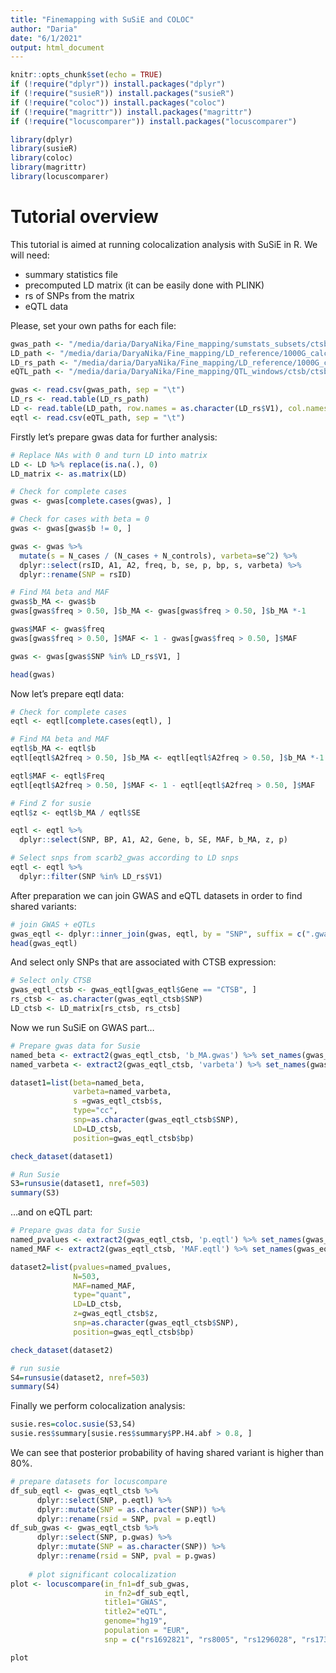 ```yaml
---
title: "Finemapping with SuSiE and COLOC"
author: "Daria"
date: "6/1/2021"
output: html_document
---
```


```r
knitr::opts_chunk$set(echo = TRUE)
if (!require("dplyr")) install.packages("dplyr")
if (!require("susieR")) install.packages("susieR")
if (!require("coloc")) install.packages("coloc")
if (!require("magrittr")) install.packages("magrittr")
if (!require("locuscomparer")) install.packages("locuscomparer")
```

```r
library(dplyr)
library(susieR)
library(coloc)
library(magrittr)
library(locuscomparer)
```

# Tutorial overview

This tutorial is aimed at running colocalization analysis with SuSiE in R.
We will need:

* summary statistics file 
* precomputed LD matrix (it can be easily done with PLINK)
* rs of SNPs from the matrix 
* eQTL data

Please, set your own paths for each file:

```r
gwas_path <- "/media/daria/DaryaNika/Fine_mapping/sumstats_subsets/ctsb_1000kb_window.tsv"
LD_path <- "/media/daria/DaryaNika/Fine_mapping/LD_reference/1000G_calculated_de_novo_matrix_1703/ctsb_1000kb_wo_rare.ld"
LD_rs_path <- "/media/daria/DaryaNika/Fine_mapping/LD_reference/1000G_calculated_de_novo_matrix_1703/ctsb_1000kb_wo_rare.txt"
eQTL_path <- "/media/daria/DaryaNika/Fine_mapping/QTL_windows/ctsb/ctsb_Nerve_Tibial_1e-05.txt"

gwas <- read.csv(gwas_path, sep = "\t")
LD_rs <- read.table(LD_rs_path)
LD <- read.table(LD_path, row.names = as.character(LD_rs$V1), col.names = as.character(LD_rs$V1))
eqtl <- read.csv(eQTL_path, sep = "\t")
```

Firstly let's prepare gwas data for further analysis:
```r
# Replace NAs with 0 and turn LD into matrix
LD <- LD %>% replace(is.na(.), 0)
LD_matrix <- as.matrix(LD)

# Check for complete cases
gwas <- gwas[complete.cases(gwas), ]

# Check for cases with beta = 0
gwas <- gwas[gwas$b != 0, ]

gwas <- gwas %>% 
  mutate(s = N_cases / (N_cases + N_controls), varbeta=se^2) %>% 
  dplyr::select(rsID, A1, A2, freq, b, se, p, bp, s, varbeta) %>%  
  dplyr::rename(SNP = rsID)

# Find MA beta and MAF
gwas$b_MA <- gwas$b
gwas[gwas$freq > 0.50, ]$b_MA <- gwas[gwas$freq > 0.50, ]$b_MA *-1

gwas$MAF <- gwas$freq
gwas[gwas$freq > 0.50, ]$MAF <- 1 - gwas[gwas$freq > 0.50, ]$MAF

gwas <- gwas[gwas$SNP %in% LD_rs$V1, ]

head(gwas)
```

Now let's prepare eqtl data:

```r
# Check for complete cases
eqtl <- eqtl[complete.cases(eqtl), ]

# Find MA beta and MAF
eqtl$b_MA <- eqtl$b
eqtl[eqtl$A2freq > 0.50, ]$b_MA <- eqtl[eqtl$A2freq > 0.50, ]$b_MA *-1

eqtl$MAF <- eqtl$Freq
eqtl[eqtl$A2freq > 0.50, ]$MAF <- 1 - eqtl[eqtl$A2freq > 0.50, ]$MAF

# Find Z for susie
eqtl$z <- eqtl$b_MA / eqtl$SE

eqtl <- eqtl %>% 
  dplyr::select(SNP, BP, A1, A2, Gene, b, SE, MAF, b_MA, z, p)

# Select snps from scarb2_gwas according to LD snps
eqtl <- eqtl %>% 
  dplyr::filter(SNP %in% LD_rs$V1)
```

After preparation we can join GWAS and eQTL datasets in order to find shared variants:

```r
# join GWAS + eQTLs
gwas_eqtl <- dplyr::inner_join(gwas, eqtl, by = "SNP", suffix = c(".gwas", ".eqtl"))
head(gwas_eqtl)
```

And select only SNPs that are associated with CTSB expression:
```r
# Select only CTSB
gwas_eqtl_ctsb <- gwas_eqtl[gwas_eqtl$Gene == "CTSB", ]
rs_ctsb <- as.character(gwas_eqtl_ctsb$SNP)
LD_ctsb <- LD_matrix[rs_ctsb, rs_ctsb]
```

Now we run SuSiE on GWAS part...

```r
# Prepare gwas data for Susie
named_beta <- extract2(gwas_eqtl_ctsb, 'b_MA.gwas') %>% set_names(gwas_eqtl_ctsb$SNP)
named_varbeta <- extract2(gwas_eqtl_ctsb, 'varbeta') %>% set_names(gwas_eqtl_ctsb$SNP)

dataset1=list(beta=named_beta, 
              varbeta=named_varbeta, 
              s =gwas_eqtl_ctsb$s, 
              type="cc", 
              snp=as.character(gwas_eqtl_ctsb$SNP), 
              LD=LD_ctsb, 
              position=gwas_eqtl_ctsb$bp)

check_dataset(dataset1)

# Run Susie
S3=runsusie(dataset1, nref=503)
summary(S3)
```

...and on eQTL part:

```r
# Prepare gwas data for Susie
named_pvalues <- extract2(gwas_eqtl_ctsb, 'p.eqtl') %>% set_names(gwas_eqtl_ctsb$SNP)
named_MAF <- extract2(gwas_eqtl_ctsb, 'MAF.eqtl') %>% set_names(gwas_eqtl_ctsb$SNP)

dataset2=list(pvalues=named_pvalues, 
              N=503, 
              MAF=named_MAF, 
              type="quant", 
              LD=LD_ctsb, 
              z=gwas_eqtl_ctsb$z, 
              snp=as.character(gwas_eqtl_ctsb$SNP), 
              position=gwas_eqtl_ctsb$bp)

check_dataset(dataset2)

# run susie
S4=runsusie(dataset2, nref=503)
summary(S4)
```

Finally we perform colocalization analysis:

```r
susie.res=coloc.susie(S3,S4)
susie.res$summary[susie.res$summary$PP.H4.abf > 0.8, ]
```

We can see that posterior probability of having shared variant is higher than 80%.

```r
# prepare datasets for locuscompare
df_sub_eqtl <- gwas_eqtl_ctsb %>% 
      dplyr::select(SNP, p.eqtl) %>%
      dplyr::mutate(SNP = as.character(SNP)) %>% 
      dplyr::rename(rsid = SNP, pval = p.eqtl)
df_sub_gwas <- gwas_eqtl_ctsb %>% 
      dplyr::select(SNP, p.gwas) %>%
      dplyr::mutate(SNP = as.character(SNP)) %>%
      dplyr::rename(rsid = SNP, pval = p.gwas)
    
    # plot significant colocalization
plot <- locuscompare(in_fn1=df_sub_gwas,
                     in_fn2=df_sub_eqtl,
                     title1="GWAS", 
                     title2="eQTL", 
                     genome="hg19", 
                     population = "EUR",
                     snp = c("rs1692821", "rs8005", "rs1296028", "rs1736065")) 

plot
```

